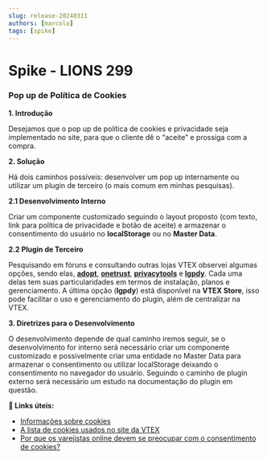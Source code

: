 ```yaml
---
slug: release-20240311
authors: [marcola]
tags: [spike]
---
```


# Spike - LIONS 299

### Pop up de Política de Cookies

**1. Introdução**

Desejamos que o pop up de política de cookies e privacidade seja implementado no site, para que o cliente dê o “aceite” e prossiga com a compra.

**2. Solução**

Há dois caminhos possíveis: desenvolver um pop up internamente ou utilizar um plugin de terceiro (o mais comum em minhas pesquisas).

**2.1 Desenvolvimento Interno**

Criar um componente customizado seguindo o layout proposto (com texto, link para política de privacidade e botão de aceite) e armazenar o consentimento do usuário no **localStorage** ou no **Master Data**.

**2.2 Plugin de Terceiro**

Pesquisando em fóruns e consultando outras lojas VTEX observei algumas opções, sendo elas, **[adopt](https://goadopt.io/en/porque-aviso/?source=firstLevel)**, **[onetrust](https://www.onetrust.com/pt/solutions/brazil-lgpd-compliance/)**, **[privacytools](https://privacytools.com.br/)** e **[lgpdy](https://apps.vtex.com/codeby-lgpdy/p)**.
Cada uma delas tem suas particularidades em termos de instalação, planos e gerenciamento. A última opção (**lgpdy**) está disponível na **VTEX Store**, isso pode facilitar o uso e gerenciamento do plugin, além de centralizar na VTEX.

**3. Diretrizes para o Desenvolvimento**

O desenvolvimento depende de qual caminho iremos seguir, se o desenvolvimento for interno será necessário criar um componente customizado e possivelmente criar uma entidade no Master Data para armazenar o consentimento ou utilizar localStorage deixando o consentimento no navegador do usuário.
Seguindo o caminho de plugin externo será necessário um estudo na documentação do plugin em questão.

**:memo: Links úteis:**
- [Informações sobre cookies](https://vtex.com/br-pt/privacy-and-agreements/vtex-platform-cookies-information/)
- [A lista de cookies usados no site da VTEX](https://vtex.com/wp-content/uploads/2022/11/Lista-Cookies-PORT-BRA.pdf) <br/>
- [Por que os varejistas online devem se preocupar com o consentimento de cookies?](https://vtex.com/pt-br/blog/tecnologia/consentimento-de-cookies-ecommerce/)
